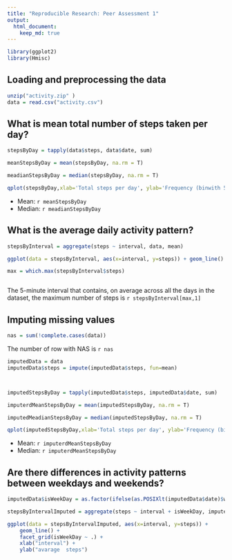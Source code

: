 ```yaml
---
title: "Reproducible Research: Peer Assessment 1"
output: 
  html_document:
    keep_md: true
---
```

```r
library(ggplot2)
library(Hmisc)
```

## Loading and preprocessing the data

```r
unzip("activity.zip" )
data = read.csv("activity.csv")

```

## What is mean total number of steps taken per day?
```r
stepsByDay = tapply(data$steps, data$date, sum)

meanStepsByDay = mean(stepsByDay, na.rm = T)

meadianStepsByDay = median(stepsByDay, na.rm = T)

qplot(stepsByDay,xlab='Total steps per day', ylab='Frequency (binwith 500)', binwidth=500)

```

- Mean: `r meanStepsByDay`
- Median: `r meadianStepsByDay`


## What is the average daily activity pattern?

```r
stepsByInterval = aggregate(steps ~ interval, data, mean)

ggplot(data = stepsByInterval, aes(x=interval, y=steps)) + geom_line() + xlab("Interval") + ylab("average steps")

max = which.max(stepsByInterval$steps)



```
The 5-minute interval that contains, on average across all the days in the dataset, the maximum number of steps is `r stepsByInterval[max,1]`

## Imputing missing values

```r

nas = sum(!complete.cases(data))


```

The number of row with NAS is `r nas`

```r
imputedData = data
imputedData$steps = impute(imputedData$steps, fun=mean)



imputedStepsByDay = tapply(imputedData$steps, imputedData$date, sum)

imputerdMeanStepsByDay = mean(imputedStepsByDay, na.rm = T)

imputedMeadianStepsByDay = median(imputedStepsByDay, na.rm = T)

qplot(imputedStepsByDay,xlab='Total steps per day', ylab='Frequency (binwith 500)', binwidth=500)

```  

- Mean: `r imputerdMeanStepsByDay`
- Median: `r imputerdMeanStepsByDay`


## Are there differences in activity patterns between weekdays and weekends?

```r


imputedData$isWeekDay = as.factor(ifelse(as.POSIXlt(imputedData$date)$wd %in% seq(1,5), "weekday", "weekend"))

stepsByIntervalImputed = aggregate(steps ~ interval + isWeekDay, imputedData, mean)

ggplot(data = stepsByIntervalImputed, aes(x=interval, y=steps)) + 
    geom_line() + 
    facet_grid(isWeekDay ~ .) +
    xlab("interval") + 
    ylab("avarage  steps")

```
